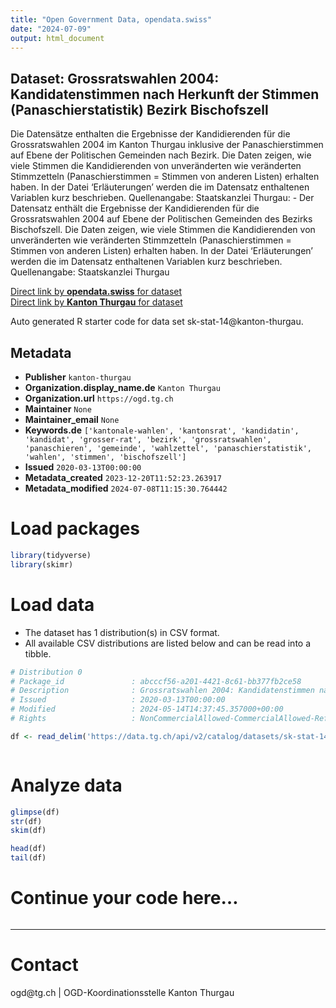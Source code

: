 ```yaml
---
title: "Open Government Data, opendata.swiss"
date: "2024-07-09"
output: html_document
---
```


## Dataset: Grossratswahlen 2004: Kandidatenstimmen nach Herkunft der Stimmen (Panaschierstatistik) Bezirk Bischofszell

Die Datensätze enthalten die Ergebnisse der Kandidierenden für die Grossratswahlen 2004 im Kanton Thurgau inklusive der Panaschierstimmen auf Ebene der Politischen Gemeinden nach Bezirk. Die Daten zeigen, wie viele Stimmen die Kandidierenden von unveränderten wie veränderten Stimmzetteln (Panaschierstimmen = Stimmen von anderen Listen) erhalten haben. In der Datei 'Erläuterungen' werden die im Datensatz enthaltenen Variablen kurz beschrieben. Quellenangabe: Staatskanzlei Thurgau: -  Der Datensatz enthält die Ergebnisse der Kandidierenden für die Grossratswahlen 2004 auf Ebene der Politischen Gemeinden des Bezirks Bischofszell. Die Daten zeigen, wie viele Stimmen die Kandidierenden von unveränderten wie veränderten Stimmzetteln (Panaschierstimmen = Stimmen von anderen Listen) erhalten haben. In der Datei 'Erläuterungen' werden die im Datensatz enthaltenen Variablen kurz beschrieben. Quellenangabe: Staatskanzlei Thurgau

[Direct link by **opendata.swiss** for dataset](https://opendata.swiss/de/dataset/grossratswahlen-2004-kandidatenstimmen-nach-herkunft-der-stimmen-panaschierstatistik-bezirk-bis)<br>
[Direct link by **Kanton Thurgau** for dataset](https://data.tg.ch/explore/dataset/sk-stat-14/)

Auto generated R starter code for data set sk-stat-14@kanton-thurgau.

## Metadata

- **Publisher** `kanton-thurgau`
- **Organization.display_name.de** `Kanton Thurgau`
- **Organization.url** `https://ogd.tg.ch`
- **Maintainer** `None`
- **Maintainer_email** `None`
- **Keywords.de** `['kantonale-wahlen', 'kantonsrat', 'kandidatin', 'kandidat', 'grosser-rat', 'bezirk', 'grossratswahlen', 'panaschieren', 'gemeinde', 'wahlzettel', 'panaschierstatistik', 'wahlen', 'stimmen', 'bischofszell']`
- **Issued** `2020-03-13T00:00:00`
- **Metadata_created** `2023-12-20T11:52:23.263917`
- **Metadata_modified** `2024-07-08T11:15:30.764442`


# Load packages

```r

library(tidyverse)
library(skimr)

```

# Load data

-   The dataset has 1 distribution(s) in CSV format.
-   All available CSV distributions are listed below and can be read into a tibble.

```r

# Distribution 0
# Package_id               : abcccf56-a201-4421-8c61-bb377fb2ce58
# Description              : Grossratswahlen 2004: Kandidatenstimmen nach Herkunft der Stimmen (Panaschierstatistik) Bezirk Bischofszell (csv)
# Issued                   : 2020-03-13T00:00:00
# Modified                 : 2024-05-14T14:37:45.357000+00:00
# Rights                   : NonCommercialAllowed-CommercialAllowed-ReferenceRequired

df <- read_delim('https://data.tg.ch/api/v2/catalog/datasets/sk-stat-14/exports/csv')



```

# Analyze data

```r

glimpse(df)
str(df)
skim(df)

head(df)
tail(df)

```

# Continue your code here...

```r

```

------------------------------------------------------------------------

# Contact

ogd@tg.ch | OGD-Koordinationsstelle Kanton Thurgau
